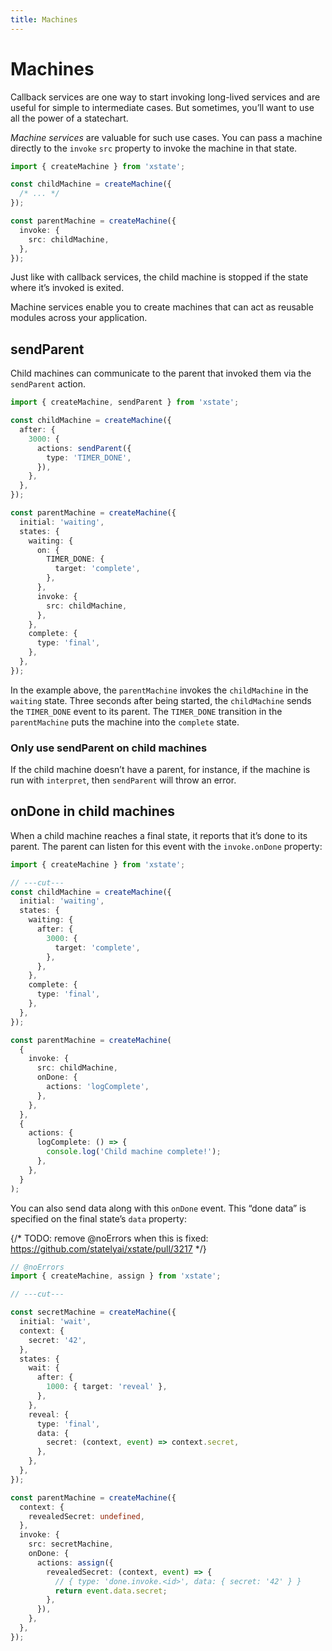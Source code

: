 ```yaml
---
title: Machines
---
```


# Machines

<!-- deps:["services","running-machines-intro","callback-services"] -->

Callback services are one way to start invoking long-lived services and are useful for simple to intermediate cases. But sometimes, you’ll want to use all the power of a statechart.

_Machine services_ are valuable for such use cases. You can pass a machine directly to the `invoke` `src` property to invoke the machine in that state.

```ts twoslash
import { createMachine } from 'xstate';

const childMachine = createMachine({
  /* ... */
});

const parentMachine = createMachine({
  invoke: {
    src: childMachine,
  },
});
```

Just like with callback services, the child machine is stopped if the state where it’s invoked is exited.

Machine services enable you to create machines that can act as reusable modules across your application.

## sendParent

<!-- deps: ["actions", "machine-services"] -->

Child machines can communicate to the parent that invoked them via the `sendParent` action.

```ts twoslash
import { createMachine, sendParent } from 'xstate';

const childMachine = createMachine({
  after: {
    3000: {
      actions: sendParent({
        type: 'TIMER_DONE',
      }),
    },
  },
});

const parentMachine = createMachine({
  initial: 'waiting',
  states: {
    waiting: {
      on: {
        TIMER_DONE: {
          target: 'complete',
        },
      },
      invoke: {
        src: childMachine,
      },
    },
    complete: {
      type: 'final',
    },
  },
});
```

In the example above, the `parentMachine` invokes the `childMachine` in the `waiting` state. Three seconds after being started, the `childMachine` sends the `TIMER_DONE` event to its parent. The `TIMER_DONE` transition in the `parentMachine` puts the machine into the `complete` state.

### Only use sendParent on child machines

If the child machine doesn’t have a parent, for instance, if the machine is run with `interpret`, then `sendParent` will throw an error.

## onDone in child machines

<!-- deps: [machine-services, final-states] -->

When a child machine reaches a final state, it reports that it’s done to its parent. The parent can listen for this event with the `invoke.onDone` property:

```ts twoslash
import { createMachine } from 'xstate';

// ---cut---
const childMachine = createMachine({
  initial: 'waiting',
  states: {
    waiting: {
      after: {
        3000: {
          target: 'complete',
        },
      },
    },
    complete: {
      type: 'final',
    },
  },
});

const parentMachine = createMachine(
  {
    invoke: {
      src: childMachine,
      onDone: {
        actions: 'logComplete',
      },
    },
  },
  {
    actions: {
      logComplete: () => {
        console.log('Child machine complete!');
      },
    },
  }
);
```

You can also send data along with this `onDone` event. This “done data” is specified on the final state’s `data` property:

{/* TODO: remove @noErrors when this is fixed: https://github.com/statelyai/xstate/pull/3217 */}

```ts twoslash {15-17, 29-34}
// @noErrors
import { createMachine, assign } from 'xstate';

// ---cut---

const secretMachine = createMachine({
  initial: 'wait',
  context: {
    secret: '42',
  },
  states: {
    wait: {
      after: {
        1000: { target: 'reveal' },
      },
    },
    reveal: {
      type: 'final',
      data: {
        secret: (context, event) => context.secret,
      },
    },
  },
});

const parentMachine = createMachine({
  context: {
    revealedSecret: undefined,
  },
  invoke: {
    src: secretMachine,
    onDone: {
      actions: assign({
        revealedSecret: (context, event) => {
          // { type: 'done.invoke.<id>', data: { secret: '42' } }
          return event.data.secret;
        },
      }),
    },
  },
});
```
